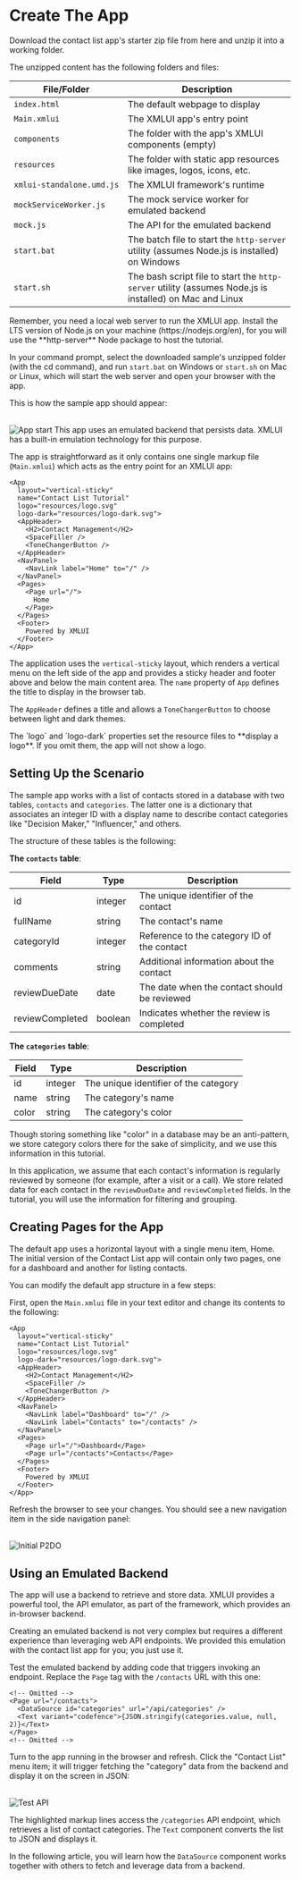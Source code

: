 
# Create The App

Download the contact list app's starter zip file from <DownloadLink href={CL_TUTORIAL}>here</DownloadLink> and unzip it into a working folder.

The unzipped content has the following folders and files:

| File/Folder | Description |
| --- | --- |
| `index.html` | The default webpage to display |
| `Main.xmlui` | The XMLUI app's entry point |
| `components` | The folder with the app's XMLUI components (empty) |
| `resources` | The folder with static app resources like images, logos, icons, etc. |
| `xmlui‑standalone.umd.js` | The XMLUI framework's runtime |
| `mockServiceWorker.js` | The mock service worker for emulated backend |
| `mock.js` | The API for the emulated backend |
| `start.bat` | The batch file to start the `http-server` utility (assumes Node.js is installed) on Windows |
| `start.sh` | The bash script file to start the `http-server` utility (assumes Node.js is installed) on Mac and Linux |

<Callout emoji="💡">
Remember, you need a local web server to run the XMLUI app. Install the LTS version of Node.js on your machine (https://nodejs.org/en), for you will use the **http-server** Node package to host the tutorial.

In your command prompt, select the downloaded sample's unzipped folder (with the cd command), and run `start.bat` on Windows or `start.sh` on Mac or Linux, which will start the web server and open your browser with the app.
</Callout>

This is how the sample app should appear:

<br/>
<Image alt="App start" src="/resources/images/get-started/cl-start.png" />

<Callout type="info" emoji="💡">
  This app uses an emulated backend that persists data. XMLUI has a built-in emulation technology for this purpose.
</Callout>

The app is straightforward as it only contains one single markup file (`Main.xmlui`) which acts as the entry point for an XMLUI app:

```ueml copy filename="Main.xmlui"
<App 
  layout="vertical-sticky" 
  name="Contact List Tutorial" 
  logo="resources/logo.svg" 
  logo-dark="resources/logo-dark.svg">
  <AppHeader>
    <H2>Contact Management</H2>
    <SpaceFiller />
    <ToneChangerButton />
  </AppHeader>  
  <NavPanel>
    <NavLink label="Home" to="/" />
  </NavPanel>
  <Pages>
    <Page url="/">
      Home
    </Page>
  </Pages>
  <Footer>
    Powered by XMLUI
  </Footer>
</App>
```

The application uses the `vertical-sticky` layout, which renders a vertical menu on the left side of the app and provides a sticky header and footer above and below the main content area. The `name` property of `App` defines the title to display in the browser tab.

The `AppHeader` defines a title and allows a `ToneChangerButton` to choose between light and dark themes.

<Callout type="info" emoji="💡">
  The `logo` and `logo-dark` properties set the resource files to **display a logo**. If you omit them, the app will not show a logo.
</Callout>

## Setting Up the Scenario

The sample app works with a list of contacts stored in a database with two tables, `contacts` and `categories`. The latter one is a dictionary that associates an integer ID with a display name to describe contact categories like "Decision Maker," "Influencer," and others.

The structure of these tables is the following:

**The `contacts` table**:

| Field | Type | Description |
| --- | --- | --- |
| id | integer | The unique identifier of the contact |
| fullName | string | The contact's name |
| categoryId | integer | Reference to the category ID of the contact |
| comments | string | Additional information about the contact |
| reviewDueDate | date | The date when the contact should be reviewed |
| reviewCompleted | boolean | Indicates whether the review is completed |

**The `categories` table**:

| Field | Type | Description |
| --- | --- | --- |
| id | integer | The unique identifier of the category |
| name | string | The category's name |
| color | string | The category's color |

<Callout emoji="💡">
  Though storing something like "color" in a database may be an anti-pattern, we store category colors there for the sake of simplicity, and we use this information in this tutorial.
</Callout>

In this application, we assume that each contact's information is regularly reviewed by someone (for example, after a visit or a call). We store related data for each contact in the `reviewDueDate` and `reviewCompleted` fields. In the tutorial, you will use the information for filtering and grouping.

## Creating Pages for the App

The default app uses a horizontal layout with a single menu item, Home.
The initial version of the Contact List app will contain only two pages, one for a dashboard and another for listing contacts.

You can modify the default app structure in a few steps:

First, open the `Main.xmlui` file in your text editor and change its contents to the following:

```ueml copy filename="Main.xmlui" /layout="vertical-full-header"/ {11-18}
<App 
  layout="vertical-sticky" 
  name="Contact List Tutorial" 
  logo="resources/logo.svg" 
  logo-dark="resources/logo-dark.svg">
  <AppHeader>
    <H2>Contact Management</H2>
    <SpaceFiller />
    <ToneChangerButton />
  </AppHeader>  
  <NavPanel>
    <NavLink label="Dashboard" to="/" />
    <NavLink label="Contacts" to="/contacts" />
  </NavPanel>
  <Pages>
    <Page url="/">Dashboard</Page>
    <Page url="/contacts">Contacts</Page>
  </Pages>
  <Footer>
    Powered by XMLUI
  </Footer>
</App>
```

Refresh the browser to see your changes.
You should see a new navigation item in the side navigation panel:

<br/>
<Image alt="Initial P2DO" src="/resources/images/get-started/cl-initial.png" />

## Using an Emulated Backend

The app will use a backend to retrieve and store data. XMLUI provides a powerful tool, the API emulator, as part of the framework, which provides an in-browser backend.

<Callout emoji="💡">
  Creating an emulated backend is not very complex but requires a different experience than leveraging web API endpoints. We provided this emulation with the contact list app for you; you just use it.
</Callout>

Test the emulated backend by adding code that triggers invoking an endpoint. Replace the `Page` tag with the `/contacts` URL with this one:

```ueml copy {3-4} filename="Main.xmlui"
<!-- Omitted -->
<Page url="/contacts">
  <DataSource id="categories" url="/api/categories" />
  <Text variant="codefence">{JSON.stringify(categories.value, null, 2)}</Text>
</Page>
<!-- Omitted -->
```

Turn to the app running in the browser and refresh. Click the "Contact List" menu item; it will trigger fetching the "category" data from the backend and display it on the screen in JSON:

<br/>
<Image alt="Test API" src="/resources/images/get-started/test-emulated-api.png" />

The highlighted markup lines access the `/categories` API endpoint, which retrieves a list of contact categories. The `Text` component converts the list to JSON and displays it.

In the following article, you will learn how the `DataSource` component works together with others to fetch and leverage data from a backend.